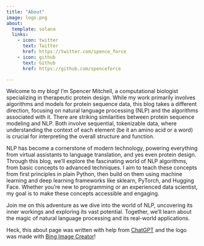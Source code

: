 ```yaml
---
title: "About"
image: logo.png
about:
  template: solana
  links:
    - icon: twitter
      text: Twitter
      href: https://twitter.com/spence_force
    - icon: github
      text: Github
      href: https://github.com/spenceforce

---
```


Welcome to my blog! I'm Spencer Mitchell, a computational biologist specializing in therapeutic protein design. While my work primarily involves algorithms and models for protein sequence data, this blog takes a different direction, focusing on natural language processing (NLP) and the algorithms associated with it. There are striking similarities between protein sequence modeling and NLP. Both involve sequential, tokenizable data, where understanding the context of each element (be it an amino acid or a word) is crucial for interpreting the overall structure and function.

NLP has become a cornerstone of modern technology, powering everything from virtual assistants to language translation, and yes even protein design. Through this blog, we'll explore the fascinating world of NLP algorithms, from basic concepts to advanced techniques. I aim to teach these concepts from first principles in plain Python, then build on them using machine learning and deep learning frameworks like sklearn, PyTorch, and Hugging Face. Whether you're new to programming or an experienced data scientist, my goal is to make these concepts accessible and engaging.

Join me on this adventure as we dive into the world of NLP, uncovering its inner workings and exploring its vast potential. Together, we'll learn about the magic of natural language processing and its real-world applications.

Heck, this about page was written with help from [ChatGPT](https://chat.openai.com/) and the logo was made with [Bing Image Creator](https://www.bing.com/images/create)!
